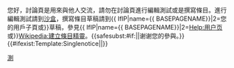 {{{icon|[[File:Information.svg|20px]] }}}您好，討論頁是用來與他人交流，請勿在討論頁進行編輯測試或是撰寫條目。進行編輯測試請到[[WP:SB|沙盒]]，撰寫條目草稿請到{{ {{{|safesubst:}}}IfIP|name={{ {{{|safesubst:}}}BASEPAGENAME}}|2=您的用戶子頁或}}草稿，參見{{ {{{|safesubst:}}}IfIP|name={{ {{{|safesubst:}}}BASEPAGENAME}}|2=[[Help:用户页]]或}}[[Wikipedia:建立條目精靈]]。{{<includeonly>safesubst:</includeonly>#if:{{{2|}}}|{{{2}}}|谢谢您的參與。}} <!-- Template:uw-testontalk --><noinclude>
{{#ifexist:Template:Singlenotice|{{Singlenotice}}|}}
[[Category:用户警告模板|測]]
</noinclude>